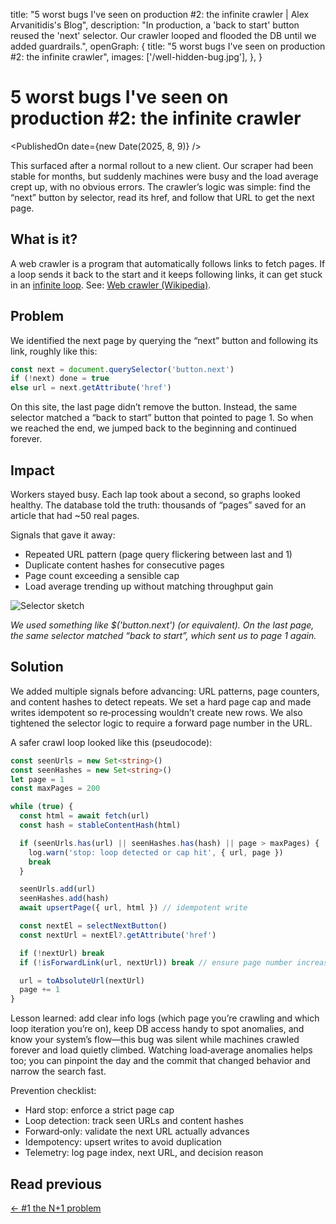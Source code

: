   title:
    "5 worst bugs I've seen on production #2: the infinite crawler | Alex Arvanitidis's Blog",
  description:
    "In production, a 'back to start' button reused the 'next' selector. Our crawler looped and flooded the DB until we added guardrails.",
  openGraph: {
    title: "5 worst bugs I've seen on production #2: the infinite crawler",
    images: ['/well-hidden-bug.jpg'],
  },
}


# 5 worst bugs I've seen on production #2: the infinite crawler

<PublishedOn date={new Date(2025, 8, 9)} />

<Cover
  src="/well-hidden-bug.jpg"
  alt="A looping, maze-like pattern symbolizing an infinite crawler"
  caption="A mislabelled 'next' button quietly sent the crawler back to start."
/>

This surfaced after a normal rollout to a new client. Our scraper had been stable for months, but suddenly machines were busy and the load average crept up, with no obvious errors. The crawler’s logic was simple: find the “next” button by selector, read its href, and follow that URL to get the next page.

## What is it?

A web crawler is a program that automatically follows links to fetch pages. If a loop sends it back to the start and it keeps following links, it can get stuck in an [infinite loop](https://en.wikipedia.org/wiki/Infinite_loop). See: [Web crawler (Wikipedia)](https://en.wikipedia.org/wiki/Web_crawler).

## Problem

We identified the next page by querying the “next” button and following its link, roughly like this:

```js
const next = document.querySelector('button.next')
if (!next) done = true
else url = next.getAttribute('href')
```

On this site, the last page didn’t remove the button. Instead, the same selector matched a “back to start” button that pointed to page 1. So when we reached the end, we jumped back to the beginning and continued forever.

## Impact

Workers stayed busy. Each lap took about a second, so graphs looked healthy. The database told the truth: thousands of “pages” saved for an article that had ~50 real pages.

Signals that gave it away:

- Repeated URL pattern (page query flickering between last and 1)
- Duplicate content hashes for consecutive pages
- Page count exceeding a sensible cap
- Load average trending up without matching throughput gain

![Selector sketch](/infinite-crawler-selector.svg)

_We used something like $('button.next') (or equivalent). On the last page, the same selector matched “back to start”, which sent us to page 1 again._

## Solution

We added multiple signals before advancing: URL patterns, page counters, and content hashes to detect repeats. We set a hard page cap and made writes idempotent so re‑processing wouldn’t create new rows. We also tightened the selector logic to require a forward page number in the URL.

A safer crawl loop looked like this (pseudocode):

```ts
const seenUrls = new Set<string>()
const seenHashes = new Set<string>()
let page = 1
const maxPages = 200

while (true) {
  const html = await fetch(url)
  const hash = stableContentHash(html)

  if (seenUrls.has(url) || seenHashes.has(hash) || page > maxPages) {
    log.warn('stop: loop detected or cap hit', { url, page })
    break
  }

  seenUrls.add(url)
  seenHashes.add(hash)
  await upsertPage({ url, html }) // idempotent write

  const nextEl = selectNextButton()
  const nextUrl = nextEl?.getAttribute('href')

  if (!nextUrl) break
  if (!isForwardLink(url, nextUrl)) break // ensure page number increases

  url = toAbsoluteUrl(nextUrl)
  page += 1
}
```

Lesson learned: add clear info logs (which page you’re crawling and which loop iteration you’re on), keep DB access handy to spot anomalies, and know your system’s flow—this bug was silent while machines crawled forever and load quietly climbed. Watching load‑average anomalies helps too; you can pinpoint the day and the commit that changed behavior and narrow the search fast.

Prevention checklist:

- Hard stop: enforce a strict page cap
- Loop detection: track seen URLs and content hashes
- Forward‑only: validate the next URL actually advances
- Idempotency: upsert writes to avoid duplication
- Telemetry: log page index, next URL, and decision reason

## Read previous

[← #1 the N+1 problem](/blog/worst-bugs-n-plus-one)
